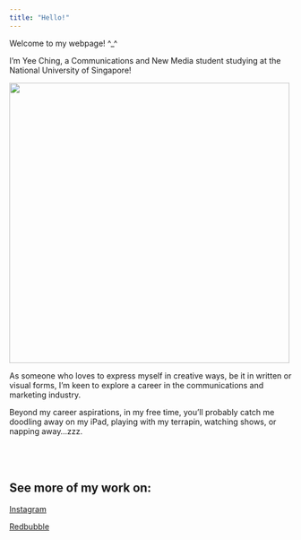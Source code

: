 ```yaml
---
title: "Hello!"
---
```


Welcome to my webpage! \^\_\^

I’m Yee Ching, a Communications and New Media student studying at the National University of Singapore!

<img src="selfintropic2.png" width="500"/>

As someone who loves to express myself in creative ways, be it in written or visual forms, I'm keen to explore a career in the communications and marketing industry.

Beyond my career aspirations, in my free time, you’ll probably catch me doodling away on my iPad, playing with my terrapin, watching shows, or napping away...zzz.

<style>
.my-spacing {
    margin-bottom: 80px;
}
</style>

<div class="my-spacing"></div>


## See more of my work on:

[Instagram](https://www.instagram.com/bobdles)

[Redbubble](http://www.redbubble.com/people/bobturt)

